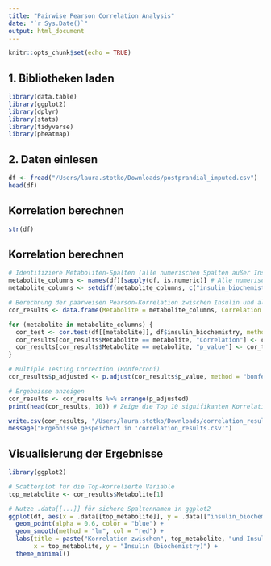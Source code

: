 ```yaml
---
title: "Pairwise Pearson Correlation Analysis"
date: "`r Sys.Date()`"
output: html_document
---
```


```r
knitr::opts_chunk$set(echo = TRUE)
```


## 1. Bibliotheken laden
```r
library(data.table)
library(ggplot2)
library(dplyr)
library(stats)
library(tidyverse)
library(pheatmap)
```

## 2. Daten einlesen
```r
df <- fread("/Users/laura.stotko/Downloads/postprandial_imputed.csv")
head(df)
```

## **Korrelation berechnen**

```r
str(df)
```

## **Korrelation berechnen**

```r
# Identifiziere Metaboliten-Spalten (alle numerischen Spalten außer Insulin)
metabolite_columns <- names(df)[sapply(df, is.numeric)] # Alle numerischen Spalten
metabolite_columns <- setdiff(metabolite_columns, c("insulin_biochemistry", "V1", "subject", "challenge_time", "challenge"))

# Berechnung der paarweisen Pearson-Korrelation zwischen Insulin und allen Metaboliten
cor_results <- data.frame(Metabolite = metabolite_columns, Correlation = NA, p_value = NA)

for (metabolite in metabolite_columns) {
  cor_test <- cor.test(df[[metabolite]], df$insulin_biochemistry, method = "pearson")
  cor_results[cor_results$Metabolite == metabolite, "Correlation"] <- cor_test$estimate
  cor_results[cor_results$Metabolite == metabolite, "p_value"] <- cor_test$p.value
}

# Multiple Testing Correction (Bonferroni)
cor_results$p_adjusted <- p.adjust(cor_results$p_value, method = "bonferroni")

# Ergebnisse anzeigen
cor_results <- cor_results %>% arrange(p_adjusted)
print(head(cor_results, 10)) # Zeige die Top 10 signifikanten Korrelationen
```
```r
write.csv(cor_results, "/Users/laura.stotko/Downloads/correlation_results.csv", row.names = FALSE)
message("Ergebnisse gespeichert in 'correlation_results.csv'")
```
## **Visualisierung der Ergebnisse**

```r
library(ggplot2)

# Scatterplot für die Top-korrelierte Variable
top_metabolite <- cor_results$Metabolite[1]

# Nutze .data[[...]] für sichere Spaltennamen in ggplot2
ggplot(df, aes(x = .data[[top_metabolite]], y = .data[["insulin_biochemistry"]])) +
  geom_point(alpha = 0.6, color = "blue") +
  geom_smooth(method = "lm", col = "red") +
  labs(title = paste("Korrelation zwischen", top_metabolite, "und Insulin"),
       x = top_metabolite, y = "Insulin (biochemistry)") +
  theme_minimal()
```
